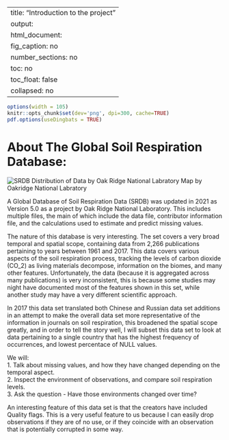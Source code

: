 
---
title: "Introduction to the project"
output: 
  html_document:
    fig_caption: no
    number_sections: no
    toc: no
    toc_float: false
    collapsed: no
---

```r
options(width = 105)
knitr::opts_chunk$set(dev='png', dpi=300, cache=TRUE)
pdf.options(useDingbats = TRUE)
```

# About The Global Soil Respiration Database:
![SRDB Distribution of Data by Oak Ridge National Labratory](./SRDB_V5_Figure1.jpg){}
Map by Oakridge National Labratory

A Global Database of Soil Respiration Data (SRDB) was updated in 2021 as Version 5.0 as a project by Oak Ridge National Laboratory. This includes multiple files, the main of which include the data file, contributor information file, and the calculations used to estimate and predict missing values.

The nature of this database is very interesting. The set covers a very broad temporal and spatial scope, containing data from 2,266 publications pertaining to years between 1961 and 2017. This data covers various aspects of the soil respiration process, tracking the levels of carbon dioxide (CO_2) as living materials decompose, information on the biomes, and many other features. Unfortunately, the data (because it is aggregated across many publications) is very inconsistent, this is because some studies may night have documented most of the features shown in this set, while another study may have a very different scientific approach.

In 2017 this data set translated both Chinese and Russian data set additions in an attempt to make the overall data set more representative of the information in journals on soil respiration, this broadened the spatial scope greatly, and in order to tell the story well, I will subset this data set to look at data pertaining to a single country that has the highest frequency of occurrences, and lowest percentace of NULL values.

We will:\
1. Talk about missing values, and how they have changed depending on the temporal aspect.\
2. Inspect the environment of observations, and compare soil respiration levels.\
3. Ask the question - Have those environments changed over time?\


An interesting feature of this data set is that the creators have included Quality flags. This is a very useful feature to us because I can easily drop observations if they are of no use, or if they coincide with an observation that is potentially corrupted in some way.

